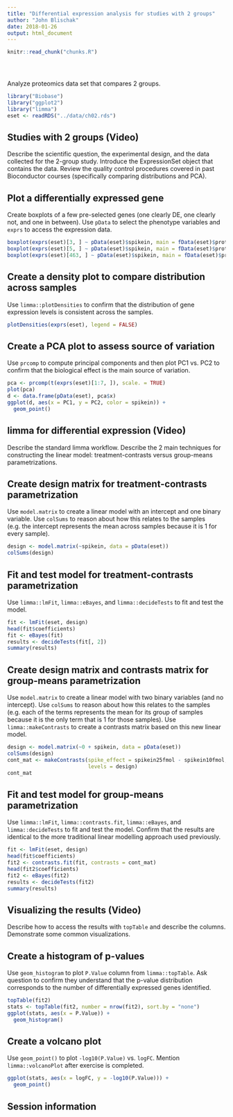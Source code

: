 ```yaml
---
title: "Differential expression analysis for studies with 2 groups"
author: "John Blischak"
date: 2018-01-26
output: html_document
---
```


<!-- The file analysis/chunks.R contains chunks that define default settings
shared across the workflowr files. -->
```r
knitr::read_chunk("chunks.R")
```

<!-- Update knitr chunk options -->
```r
```

<!-- Insert the date the file was last updated -->
```r
```

<!-- Insert the code version (Git commit SHA1) if Git repository exists and R
 package git2r is installed -->
```r
```

Analyze proteomics data set that compares 2 groups.

```r
library("Biobase")
library("ggplot2")
library("limma")
eset <- readRDS("../data/ch02.rds")
```

## Studies with 2 groups (Video)

Describe the scientific question, the experimental design, and the data
collected for the 2-group study. Introduce the ExpressionSet object that
contains the data. Review the quality control procedures covered in past
Bioconductor courses (specifically comparing distributions and PCA).

## Plot a differentially expressed gene

Create boxplots of a few pre-selected genes (one clearly DE, one
clearly not, and one in between). Use `pData` to select the phenotype
variables and `exprs` to access the expression data.

```r
boxplot(exprs(eset)[3, ] ~ pData(eset)$spikein, main = fData(eset)$protein[3])
boxplot(exprs(eset)[5, ] ~ pData(eset)$spikein, main = fData(eset)$protein[5])
boxplot(exprs(eset)[463, ] ~ pData(eset)$spikein, main = fData(eset)$protein[463])
```

## Create a density plot to compare distribution across samples

Use `limma::plotDensities` to confirm that the distribution of gene
expression levels is consistent across the samples.

```r
plotDensities(exprs(eset), legend = FALSE)
```

## Create a PCA plot to assess source of variation

Use `prcomp` to compute principal components and then plot PC1 vs. PC2
to confirm that the biological effect is the main source of variation.

```r
pca <- prcomp(t(exprs(eset)[1:7, ]), scale. = TRUE)
plot(pca)
d <- data.frame(pData(eset), pca$x)
ggplot(d, aes(x = PC1, y = PC2, color = spikein)) +
  geom_point()
```

## limma for differential expression  (Video)

Describe the standard limma workflow. Describe the 2 main techniques
for constructing the linear model: treatment-contrasts versus
group-means parametrizations.

## Create design matrix for treatment-contrasts parametrization

Use `model.matrix` to create a linear model with an intercept and one
binary variable. Use `colSums` to reason about how this relates to the
samples (e.g. the intercept represents the mean across samples because
it is 1 for every sample).

```r
design <- model.matrix(~spikein, data = pData(eset))
colSums(design)
```

## Fit and test model for treatment-contrasts parametrization

Use `limma::lmFit`, `limma::eBayes`, and `limma::decideTests` to fit
and test the model.

```r
fit <- lmFit(eset, design)
head(fit$coefficients)
fit <- eBayes(fit)
results <- decideTests(fit[, 2])
summary(results)
```

## Create design matrix and contrasts matrix for group-means parametrization

Use `model.matrix` to create a linear model with two binary variables
(and no intercept). Use `colSums` to reason about how this relates to
the samples (e.g. each of the terms represents the mean for its group
of samples because it is the only term that is 1 for those samples).
Use `limma::makeContrasts` to create a contrasts matrix based on this
new linear model.

```r
design <- model.matrix(~0 + spikein, data = pData(eset))
colSums(design)
cont_mat <- makeContrasts(spike_effect = spikein25fmol - spikein10fmol,
                          levels = design)
cont_mat
```

## Fit and test model for group-means parametrization

Use `limma::lmFit`, `limma::contrasts.fit`, `limma::eBayes`, and
`limma::decideTests` to fit and test the model. Confirm that the
results are identical to the more traditional linear modelling
approach used previously.

```r
fit <- lmFit(eset, design)
head(fit$coefficients)
fit2 <- contrasts.fit(fit, contrasts = cont_mat)
head(fit2$coefficients)
fit2 <- eBayes(fit2)
results <- decideTests(fit2)
summary(results)
```

## Visualizing the results  (Video)

Describe how to access the results with `topTable` and describe the
columns. Demonstrate some common visualizations.

## Create a histogram of p-values

Use `geom_histogram` to plot `P.Value` column from `limma::topTable`.
Ask question to confirm they understand that the p-value distribution
corresponds to the number of differentially expressed genes
identified.

```r
topTable(fit2)
stats <- topTable(fit2, number = nrow(fit2), sort.by = "none")
ggplot(stats, aes(x = P.Value)) +
  geom_histogram()
```

## Create a volcano plot

Use `geom_point()` to plot `-log10(P.Value)` vs. `logFC`. Mention
`limma::volcanoPlot` after exercise is completed.

```r
ggplot(stats, aes(x = logFC, y = -log10(P.Value))) +
  geom_point()
```

## Session information

<!-- Insert the session information into the document -->
```r
```
